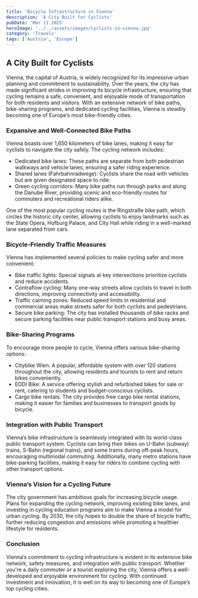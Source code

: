 ```yaml
---
title: 'Bicycle Infrastructure in Vienna'
description: 'A City Built for Cyclists'
pubDate: 'Mar 11 2025'
heroImage: '../../assets/images/cyclists-in-vienna.jpg'
category: 'Travels'
tags: ['Austria', 'Europe']
---
```


## A City Built for Cyclists

Vienna, the capital of Austria, is widely recognized for its impressive urban planning and commitment to sustainability. Over the years, the city has made significant strides in improving its bicycle infrastructure, ensuring that cycling remains a safe, convenient, and enjoyable mode of transportation for both residents and visitors. With an extensive network of bike paths, bike-sharing programs, and dedicated cycling facilities, Vienna is steadily becoming one of Europe’s most bike-friendly cities.

### Expansive and Well-Connected Bike Paths

Vienna boasts over 1,650 kilometers of bike lanes, making it easy for cyclists to navigate the city safely. The cycling network includes:

- Dedicated bike lanes: These paths are separate from both pedestrian walkways and vehicle lanes, ensuring a safer riding experience.
- Shared lanes (Fahrbahnradwege): Cyclists share the road with vehicles but are given designated space to ride.
- Green cycling corridors: Many bike paths run through parks and along the Danube River, providing scenic and eco-friendly routes for commuters and recreational riders alike.

One of the most popular cycling routes is the Ringstraße bike path, which circles the historic city center, allowing cyclists to enjoy landmarks such as the State Opera, Hofburg Palace, and City Hall while riding in a well-marked lane separated from cars.

### Bicycle-Friendly Traffic Measures

Vienna has implemented several policies to make cycling safer and more convenient:

- Bike traffic lights: Special signals at key intersections prioritize cyclists and reduce accidents.
- Contraflow cycling: Many one-way streets allow cyclists to travel in both directions, improving connectivity and accessibility.
- Traffic calming zones: Reduced speed limits in residential and commercial areas make streets safer for both cyclists and pedestrians.
- Secure bike parking: The city has installed thousands of bike racks and secure parking facilities near public transport stations and busy areas.

### Bike-Sharing Programs

To encourage more people to cycle, Vienna offers various bike-sharing options:

- Citybike Wien: A popular, affordable system with over 120 stations throughout the city, allowing residents and tourists to rent and return bikes conveniently.
- EDDI Bike: A service offering stylish and refurbished bikes for sale or rent, catering to students and budget-conscious cyclists.
- Cargo bike rentals: The city provides free cargo bike rental stations, making it easier for families and businesses to transport goods by bicycle.

### Integration with Public Transport

Vienna’s bike infrastructure is seamlessly integrated with its world-class public transport system. Cyclists can bring their bikes on U-Bahn (subway) trains, S-Bahn (regional trains), and some trams during off-peak hours, encouraging multimodal commuting. Additionally, many metro stations have bike-parking facilities, making it easy for riders to combine cycling with other transport options.

### Vienna’s Vision for a Cycling Future

The city government has ambitious goals for increasing bicycle usage. Plans for expanding the cycling network, improving existing bike lanes, and investing in cycling education programs aim to make Vienna a model for urban cycling. By 2030, the city hopes to double the share of bicycle traffic, further reducing congestion and emissions while promoting a healthier lifestyle for residents.

### Conclusion

Vienna’s commitment to cycling infrastructure is evident in its extensive bike network, safety measures, and integration with public transport. Whether you're a daily commuter or a tourist exploring the city, Vienna offers a well-developed and enjoyable environment for cycling. With continued investment and innovation, it is well on its way to becoming one of Europe’s top cycling cities.

